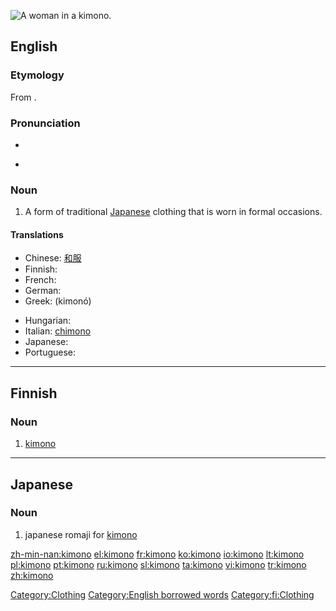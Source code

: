 [[Image:Chen Chengpo 1926.jpg|thumb|right|A woman in a kimono.]]
{{see|kimonó}}
==English==
{{wikipedia}}

===Etymology===
From {{Ja.}} {{term|着物|sc=Jpan|tr=kimono}}.

===Pronunciation===
* {{audio|en-us-kimono.ogg|Audio (US)}}
* {{a|US}} {{IPA|/kɪˈmoʊˌnoʊ/}}

===Noun===
{{en-noun|pl=kimono|pl2=kimonos}}

# A form of traditional [[Japanese]] clothing that is worn in formal occasions.

====Translations====
{{trans-top|traditional Japanese clothing}}
* Chinese: [[和服]] {{m}}
* Finnish: {{t-|fi|kimono}}
* French: {{t+|fr|kimono|m}}
* German: {{t-|de|Kimono|m}}
* Greek: {{t+|el|κιμονό|n|sc=Grek}} (kimonó)
{{trans-mid}}
* Hungarian: {{t-|hu|kimonó}}
* Italian: [[chimono]] {{m}}
* Japanese: {{t+|ja|着物|tr=kimono|sc=Jpan}}
* Portuguese: {{t-|pt|quimono|m}}
{{trans-bottom}}

[[Category:Clothing]]
[[Category:English borrowed words]]

----

==Finnish==

===Noun===
{{fi-noun}}

# [[#English|kimono]]

[[Category:fi:Clothing]]

----

==Japanese==
{{wikipedia}}

===Noun===
{{ja-noun|r|hira=きもの|rom=kimono|hidx=きもの}}

# {{ja-def|着物}} japanese romaji for [[kimono]]

[[zh-min-nan:kimono]]
[[el:kimono]]
[[fr:kimono]]
[[ko:kimono]]
[[io:kimono]]
[[lt:kimono]]
[[pl:kimono]]
[[pt:kimono]]
[[ru:kimono]]
[[sl:kimono]]
[[ta:kimono]]
[[vi:kimono]]
[[tr:kimono]]
[[zh:kimono]]